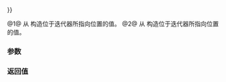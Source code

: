 {{cpp/memory/raw_storage_iterator/title|operator{{=}}}}
{{cpp/memory/raw_storage_iterator/navbar}}
{{dcl begin}}
{{dcl|num=1|1=
raw_storage_iterator&amp; operator=( const T&amp; el );
}}
{{dcl|num=2|since=c++17|1=
raw_storage_iterator&amp; operator=( T&amp;&amp; el );
}}
{{dcl end}}

@1@ 从 {{c|el}} 构造位于迭代器所指向位置的值。
@2@ 从 {{c|std::move(el)}} 构造位于迭代器所指向位置的值。

===参数===
{{par begin}}
{{par|el|复制或移动来源的值}}
{{par end}}

===返回值===
{{c|*this}}

{{langlinks|en|es|ja|ru}}